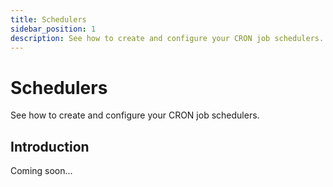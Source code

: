 ```yaml
---
title: Schedulers 
sidebar_position: 1
description: See how to create and configure your CRON job schedulers.
---
```


# Schedulers 

See how to create and configure your CRON job schedulers.

## Introduction

Coming soon...

